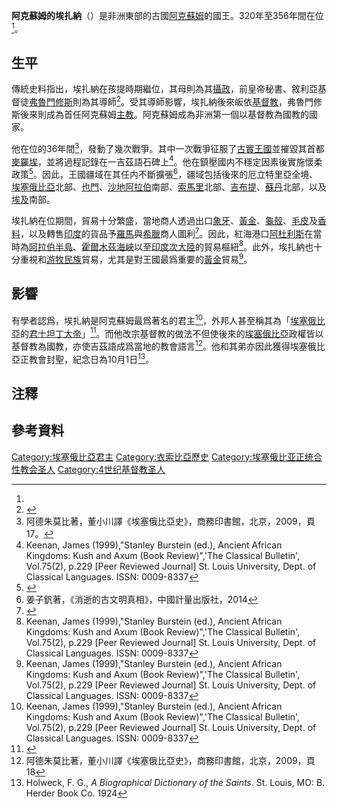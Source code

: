 {{Infobox royalty
| type            = monarchy
| name            = 埃扎納
| more            = Axum
| image           = Ezana.jpg
| imgw            = 250
| caption         = 以埃扎納肖像為正面的硬幣
| succession      = 
| reign           = 320年-356年
| coronation      = 
| predecessor     = {{link-en|埃爾拉·阿米達|Ousanas}}
| successor       = {{link-en|MHDYS|MHDYS}}
| spouse          = 
| issue           = 
| styles          = 
| house           = 
| father          = {{link-en|埃爾拉·阿米達|Ousanas}}
| mother          = 
| birth_date      = 
| birth_place     = 
| death_date      = 
| death_place     = 
| place of burial = 
}}
{{Contains Ethiopic text}}

'''阿克蘇姆的埃扎納'''（{{lang-gez|ዔዛና}}）是非洲東部的古國[[阿克蘇姆帝國|阿克蘇姆]]的國王。320年至356年間在位<ref name=rubbishtranslation/>。

==生平==
傳統史料指出，埃扎納在孩提時期繼位，其母則為其[[攝政|攝政]]，前皇帝秘書、敘利亞基督徒{{notetag|本文指的基督教的是廣義的基督宗教體系。關於在漢語環境中時常俗稱為「基督教」的基督教教派分支，詳見「[[新教|新教]]」。}}[[弗魯門修斯|弗魯門修斯]]則為其導師<ref name="lifeweek">{{cite web | title = 埃塞俄比亚，骄傲的国度（2） | url = http://www.lifeweek.com.cn/2016/0811/47028_2.shtml | author = 丘濂 | accessdate = 2017-01-02 | archive-date = 2017-01-03 | archive-url = https://web.archive.org/web/20170103002508/http://www.lifeweek.com.cn/2016/0811/47028_2.shtml | dead-url = no }}</ref>。受其導師影響，埃扎納後來皈依[[基督教|基督教]]，弗魯門修斯後來則成為首任阿克蘇姆[[主教|主教]]。阿克蘇姆成為非洲第一個以基督教為國教的國家。

他在位的36年間<ref name=rubbishtranslation>阿德朱莫比著，董小川譯《埃塞俄比亞史》，商務印書館，北京，2009，頁17。</ref>，發動了幾次戰爭。其中一次戰爭征服了[[古實王國|古實王國]]並摧毀其首都[[麥羅埃|麥羅埃]]，並將過程記錄在一吉茲語石碑上<ref name=KJ>Keenan, James (1999),"Stanley Burstein (ed.), Ancient African Kingdoms: Kush and Axum (Book Review)",'The Classical Bulletin', Vol.75(2), p.229 [Peer Reviewed Journal] St. Louis University, Dept. of Classical Languages. ISSN: 0009-8337</ref>。他在鎮壓國内不穩定因素後實施懷柔政策<ref name="dacb">{{cite web | title = 'Ézana | url = http://www.dacb.org/stories/ethiopia/_ezana.html | author = A. K. Irvine and Sergew Hable-Selassie | accessdate = 2017-01-04 | deadurl = yes | archiveurl = https://web.archive.org/web/20170505204458/http://www.dacb.org/stories/ethiopia/_ezana.html | archivedate = 2017-05-05 }}</ref>。因此，王國疆域在其任内不斷擴張<ref>姜子釩著，《消逝的古文明真相》，中國計量出版社，2014</ref>，疆域包括後來的厄立特里亞全境、[[埃塞俄比亞|埃塞俄比亞]]北部、[[也門|也門]]、[[沙地阿拉伯|沙地阿拉伯]]南部、[[索馬里|索馬里]]北部、[[吉布提|吉布提]]、[[蘇丹|蘇丹]]北部，以及[[埃及|埃及]]南部。

埃扎納在位期間，貿易十分繁盛，當地商人透過出口[[象牙|象牙]]、[[黃金|黃金]]、[[龜殼|龜殼]]、[[毛皮|毛皮]]及[[香料|香料]]，以及轉售[[印度|印度]]的貨品予[[羅馬|羅馬]]與[[希臘|希臘]]商人圖利<ref name="dacb">{{cite web | title = 'Ézana | url = http://www.dacb.org/stories/ethiopia/_ezana.html | author = A. K. Irvine and Sergew Hable-Selassie | accessdate = 2017-01-04 | deadurl = yes | archiveurl = https://web.archive.org/web/20170505204458/http://www.dacb.org/stories/ethiopia/_ezana.html | archivedate = 2017-05-05 }}</ref>。因此，紅海港口[[阿杜利斯|阿杜利斯]]在當時為[[阿拉伯半島|阿拉伯半島]]、[[霍爾木茲海峽|霍爾木茲海峽]]以至[[印度次大陸|印度次大陸]]的貿易樞紐<ref name=KJ>Keenan, James (1999),"Stanley Burstein (ed.), Ancient African Kingdoms: Kush and Axum (Book Review)",'The Classical Bulletin', Vol.75(2), p.229 [Peer Reviewed Journal] St. Louis University, Dept. of Classical Languages. ISSN: 0009-8337</ref>。此外，埃扎納也十分重視和[[游牧民族|游牧民族]]貿易，尤其是對王國最爲重要的[[黃金|黃金]]貿易<ref name=KJ>Keenan, James (1999),"Stanley Burstein (ed.), Ancient African Kingdoms: Kush and Axum (Book Review)",'The Classical Bulletin', Vol.75(2), p.229 [Peer Reviewed Journal] St. Louis University, Dept. of Classical Languages. ISSN: 0009-8337</ref>。

==影響==
有學者認爲，埃扎納是阿克蘇姆最爲著名的君主<ref name=KJ>Keenan, James (1999),"Stanley Burstein (ed.), Ancient African Kingdoms: Kush and Axum (Book Review)",'The Classical Bulletin', Vol.75(2), p.229 [Peer Reviewed Journal] St. Louis University, Dept. of Classical Languages. ISSN: 0009-8337</ref>，外邦人甚至稱其為「[[埃塞俄比亞|埃塞俄比亞]]的[[君士坦丁大帝|君士坦丁大帝]]」<ref name="dacb">{{cite web | title = 'Ézana | url = http://www.dacb.org/stories/ethiopia/_ezana.html | author = A. K. Irvine and Sergew Hable-Selassie | accessdate = 2017-01-04 | deadurl = yes | archiveurl = https://web.archive.org/web/20170505204458/http://www.dacb.org/stories/ethiopia/_ezana.html | archivedate = 2017-05-05 }}</ref>。而他改宗基督教的做法不但使後來的[[埃塞俄比亞|埃塞俄比亞]]政權皆以基督教為國教，亦使吉茲語成爲當地的教會語言<ref>阿德朱莫比著，董小川譯《埃塞俄比亞史》，商務印書館，北京，2009，頁18</ref>。他和其弟亦因此獲得埃塞俄比亞正教會封聖，紀念日為10月1日<ref name="Holweck">Holweck, F. G., ''A Biographical Dictionary of the Saints''. St. Louis, MO: B. Herder Book Co. 1924</ref>。

== 注釋 ==
{{NoteFoot}}

==參考資料==
{{reflist}}

{{s-start}}
{{s-bef|before={{link-en|埃爾拉·阿米達|Ousanas}}}}
{{s-ttl|title=[[阿克蘇姆帝國|阿克蘇姆國王]]
|years=在任年期：<br/>320年－356年
}}
{{s-aft|after={{link-en|MHDYS|MHDYS}}}}
{{s-end}}
[[Category:埃塞俄比亞君主|Category:埃塞俄比亞君主]]
[[Category:衣索比亞歷史|Category:衣索比亞歷史]]
[[Category:埃塞俄比亚正统合性教会圣人|Category:埃塞俄比亚正统合性教会圣人]]
[[Category:4世纪基督教圣人|Category:4世纪基督教圣人]]